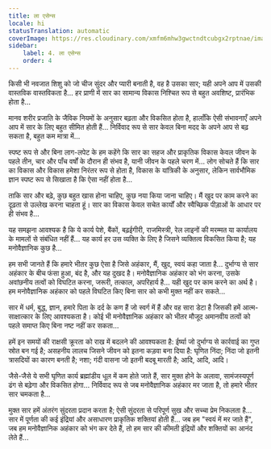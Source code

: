 ```yaml
---
title: ला एसेन्स
locale: hi
statusTranslation: automatic
coverImage: https://res.cloudinary.com/xmfm6mhw3gwctndtcubgx2rptnae/image/upload/v1740468922/small_cover_tratado_de_psicologia_revolucionaria_a4c0dca4e0.webp
sidebar:
    label: 4. ला एसेन्स
    order: 4
---
```

किसी भी नवजात शिशु को जो चीज सुंदर और प्यारी बनाती है, वह है उसका सार; यही अपने आप में उसकी वास्तविक वास्तविकता है... हर प्राणी में सार का सामान्य विकास निश्चित रूप से बहुत अवशिष्ट, प्रारंभिक होता है...

मानव शरीर प्रजाति के जैविक नियमों के अनुसार बढ़ता और विकसित होता है, हालाँकि ऐसी संभावनाएँ अपने आप में सार के लिए बहुत सीमित होती हैं... निर्विवाद रूप से सार केवल बिना मदद के अपने आप से बढ़ सकता है, बहुत कम मात्रा में...

स्पष्ट रूप से और बिना लाग-लपेट के हम कहेंगे कि सार का सहज और प्राकृतिक विकास केवल जीवन के पहले तीन, चार और पाँच वर्षों के दौरान ही संभव है, यानी जीवन के पहले चरण में... लोग सोचते हैं कि सार का विकास और विकास हमेशा निरंतर रूप से होता है, विकास के यांत्रिकी के अनुसार, लेकिन सार्वभौमिक ज्ञान स्पष्ट रूप से सिखाता है कि ऐसा नहीं होता है...

ताकि सार और बढ़े, कुछ बहुत खास होना चाहिए, कुछ नया किया जाना चाहिए। मैं खुद पर काम करने का दृढ़ता से उल्लेख करना चाहता हूं। सार का विकास केवल सचेत कार्यों और स्वैच्छिक पीड़ाओं के आधार पर ही संभव है...

यह समझना आवश्यक है कि ये कार्य पेशे, बैंकों, बढ़ईगीरी, राजमिस्त्री, रेल लाइनों की मरम्मत या कार्यालय के मामलों से संबंधित नहीं हैं... यह कार्य हर उस व्यक्ति के लिए है जिसने व्यक्तित्व विकसित किया है; यह मनोवैज्ञानिक कुछ है...

हम सभी जानते हैं कि हमारे भीतर कुछ ऐसा है जिसे अहंकार, मैं, खुद, स्वयं कहा जाता है... दुर्भाग्य से सार अहंकार के बीच फंसा हुआ, बंद है, और यह दुखद है। मनोवैज्ञानिक अहंकार को भंग करना, उसके अवांछनीय तत्वों को विघटित करना, जरूरी, तत्काल, अपरिहार्य है... यही खुद पर काम करने का अर्थ है। हम मनोवैज्ञानिक अहंकार को पहले विघटित किए बिना सार को कभी मुक्त नहीं कर सकते...

सार में धर्म, बुद्ध, ज्ञान, हमारे पिता के दर्द के कण हैं जो स्वर्ग में हैं और वह सारा डेटा है जिसकी हमें आत्म-साक्षात्कार के लिए आवश्यकता है। कोई भी मनोवैज्ञानिक अहंकार को भीतर मौजूद अमानवीय तत्वों को पहले समाप्त किए बिना नष्ट नहीं कर सकता...

हमें इन समयों की राक्षसी क्रूरता को राख में बदलने की आवश्यकता है: ईर्ष्या जो दुर्भाग्य से कार्रवाई का गुप्त स्रोत बन गई है; असहनीय लालच जिसने जीवन को इतना कड़वा बना दिया है: घृणित निंदा; निंदा जो इतनी त्रासदियों का कारण बनती है; नशा; गंदी वासना जो इतनी बदबू मारती है; आदि, आदि, आदि।

जैसे-जैसे ये सभी घृणित कार्य ब्रह्मांडीय धूल में कम होते जाते हैं, सार मुक्त होने के अलावा, सामंजस्यपूर्ण ढंग से बढ़ेगा और विकसित होगा... निर्विवाद रूप से जब मनोवैज्ञानिक अहंकार मर जाता है, तो हमारे भीतर सार चमकता है...

मुक्त सार हमें अंतरंग सुंदरता प्रदान करता है; ऐसी सुंदरता से परिपूर्ण सुख और सच्चा प्रेम निकलता है... सार में पूर्णता की कई इंद्रियां और असाधारण प्राकृतिक शक्तियां होती हैं... जब हम "स्वयं में मर जाते हैं", जब हम मनोवैज्ञानिक अहंकार को भंग कर देते हैं, तो हम सार की कीमती इंद्रियों और शक्तियों का आनंद लेते हैं...

